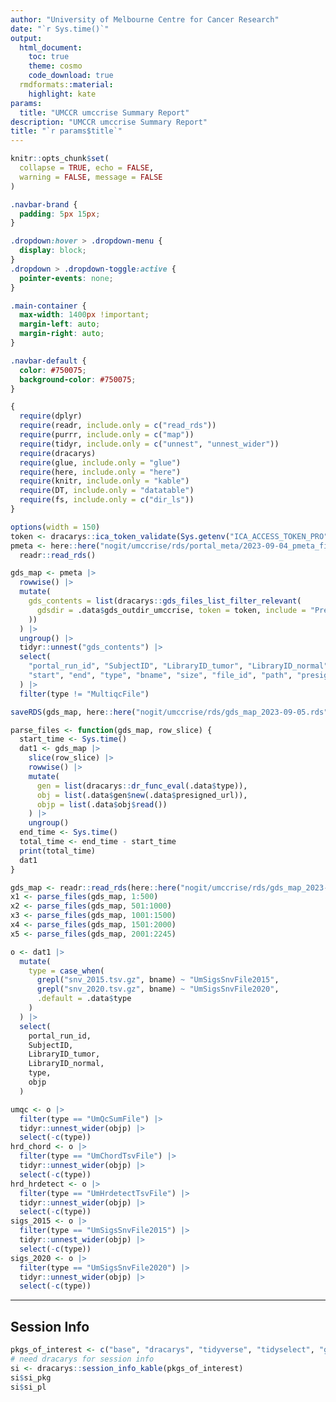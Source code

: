 ```yaml
---
author: "University of Melbourne Centre for Cancer Research"
date: "`r Sys.time()`"
output:
  html_document:
    toc: true
    theme: cosmo
    code_download: true
  rmdformats::material:
    highlight: kate
params:
  title: "UMCCR umccrise Summary Report"
description: "UMCCR umccrise Summary Report"
title: "`r params$title`"
---
```


```r
knitr::opts_chunk$set(
  collapse = TRUE, echo = FALSE,
  warning = FALSE, message = FALSE
)
```

```css
.navbar-brand {
  padding: 5px 15px;
}

.dropdown:hover > .dropdown-menu {
  display: block;
}
.dropdown > .dropdown-toggle:active {
  pointer-events: none;
}

.main-container {
  max-width: 1400px !important;
  margin-left: auto;
  margin-right: auto;
}

.navbar-default {
  color: #750075;
  background-color: #750075;
}
```

```r
{
  require(dplyr)
  require(readr, include.only = c("read_rds"))
  require(purrr, include.only = c("map"))
  require(tidyr, include.only = c("unnest", "unnest_wider"))
  require(dracarys)
  require(glue, include.only = "glue")
  require(here, include.only = "here")
  require(knitr, include.only = "kable")
  require(DT, include.only = "datatable")
  require(fs, include.only = c("dir_ls"))
}
```

```r
options(width = 150)
token <- dracarys::ica_token_validate(Sys.getenv("ICA_ACCESS_TOKEN_PRO"))
pmeta <- here::here("nogit/umccrise/rds/portal_meta/2023-09-04_pmeta_final.rds") |>
  readr::read_rds()

gds_map <- pmeta |>
  rowwise() |>
  mutate(
    gds_contents = list(dracarys::gds_files_list_filter_relevant(
      gdsdir = .data$gds_outdir_umccrise, token = token, include = "PresignedUrl"
    ))
  ) |>
  ungroup() |>
  tidyr::unnest("gds_contents") |>
  select(
    "portal_run_id", "SubjectID", "LibraryID_tumor", "LibraryID_normal",
    "start", "end", "type", "bname", "size", "file_id", "path", "presigned_url"
  ) |>
  filter(type != "MultiqcFile")

saveRDS(gds_map, here::here("nogit/umccrise/rds/gds_map_2023-09-05.rds"))

parse_files <- function(gds_map, row_slice) {
  start_time <- Sys.time()
  dat1 <- gds_map |>
    slice(row_slice) |>
    rowwise() |>
    mutate(
      gen = list(dracarys::dr_func_eval(.data$type)),
      obj = list(.data$gen$new(.data$presigned_url)),
      objp = list(.data$obj$read())
    ) |>
    ungroup()
  end_time <- Sys.time()
  total_time <- end_time - start_time
  print(total_time)
  dat1
}

gds_map <- readr::read_rds(here::here("nogit/umccrise/rds/gds_map_2023-09-05.rds"))
x1 <- parse_files(gds_map, 1:500)
x2 <- parse_files(gds_map, 501:1000)
x3 <- parse_files(gds_map, 1001:1500)
x4 <- parse_files(gds_map, 1501:2000)
x5 <- parse_files(gds_map, 2001:2245)

o <- dat1 |>
  mutate(
    type = case_when(
      grepl("snv_2015.tsv.gz", bname) ~ "UmSigsSnvFile2015",
      grepl("snv_2020.tsv.gz", bname) ~ "UmSigsSnvFile2020",
      .default = .data$type
    )
  ) |>
  select(
    portal_run_id,
    SubjectID,
    LibraryID_tumor,
    LibraryID_normal,
    type,
    objp
  )

umqc <- o |>
  filter(type == "UmQcSumFile") |>
  tidyr::unnest_wider(objp) |>
  select(-c(type))
hrd_chord <- o |>
  filter(type == "UmChordTsvFile") |>
  tidyr::unnest_wider(objp) |>
  select(-c(type))
hrd_hrdetect <- o |>
  filter(type == "UmHrdetectTsvFile") |>
  tidyr::unnest_wider(objp) |>
  select(-c(type))
sigs_2015 <- o |>
  filter(type == "UmSigsSnvFile2015") |>
  tidyr::unnest_wider(objp) |>
  select(-c(type))
sigs_2020 <- o |>
  filter(type == "UmSigsSnvFile2020") |>
  tidyr::unnest_wider(objp) |>
  select(-c(type))
```

---

## Session Info

```r
pkgs_of_interest <- c("base", "dracarys", "tidyverse", "tidyselect", "ggplot2", "dplyr", "tidyr", "readr")
# need dracarys for session info
si <- dracarys::session_info_kable(pkgs_of_interest)
si$si_pkg
si$si_pl
```

